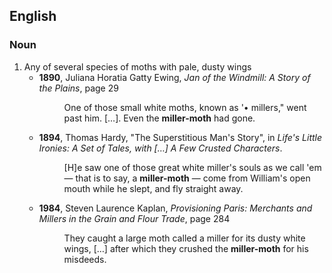 ==English==

===Noun===
{{en-noun|head=[[miller]] [[moth]]}}

# Any of several species of moths with pale, dusty wings
#* '''1890''', Juliana Horatia Gatty Ewing, ''Jan of the Windmill: A Story of the Plains'', page 29
#*: One of those small white moths, known as '• millers," went past him. […]. Even the '''miller-moth''' had gone.
#* '''1894''', Thomas Hardy, "The Superstitious Man's Story", in ''Life's Little Ironies: A Set of Tales, with […] A Few Crusted Characters''.
#*: [H]e saw one of those great white miller's souls as we call 'em — that is to say, a '''miller-moth''' — come from William's open mouth while he slept, and fly straight away.
#* '''1984''', Steven Laurence Kaplan, ''Provisioning Paris: Merchants and Millers in the Grain and Flour Trade'', page 284
#*: They caught a large moth called a miller for its dusty white wings, […] after which they crushed the '''miller-moth''' for his misdeeds.